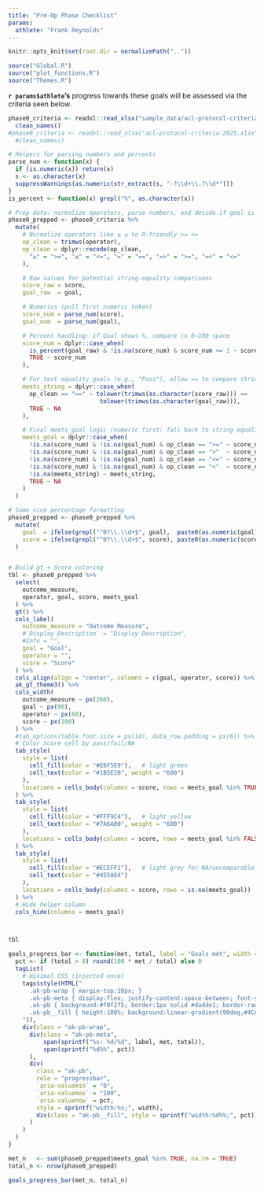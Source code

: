 ```yaml
---
title: "Pre-Op Phase Checklist"
params:
  athlete: "Frank Reynolds"
---
```


```r
knitr::opts_knit$set(root.dir = normalizePath(".."))
```

```r
source("Global.R")
source("plot_functions.R")
source("Themes.R")
```

**`r params$athlete`'s** progress towards these goals will be assessed via the criteria seen below.

```r

phase0_criteria <- readxl::read_xlsx("sample_data/acl-protocol-criteria-2025.xlsx", sheet="Phase0") %>%
  clean_names()
#phase0_criteria <- readxl::read_xlsx("acl-protocol-criteria-2025.xlsx", sheet="Phase0") %>%
  #clean_names()

# Helpers for parsing numbers and percents
parse_num <- function(x) {
  if (is.numeric(x)) return(x)
  s <- as.character(x)
  suppressWarnings(as.numeric(str_extract(s, "-?\\d+\\.?\\d*")))
}
is_percent <- function(x) grepl("%", as.character(x))

# Prep data: normalize operators, parse numbers, and decide if goal is met
phase0_prepped <- phase0_criteria %>%
  mutate(
    # Normalize operators like ≥ ≤ to R-friendly >= <=
    op_clean = trimws(operator),
    op_clean = dplyr::recode(op_clean,
      "≥" = ">=", "≤" = "<=", "=" = "==", "=>" = ">=", "=<" = "<="
    ),

    # Raw values for potential string-equality comparisons
    score_raw = score,
    goal_raw  = goal,

    # Numerics (pull first numeric token)
    score_num = parse_num(score),
    goal_num  = parse_num(goal),

    # Percent handling: if Goal shows %, compare in 0–100 space
    score_num = dplyr::case_when(
      is_percent(goal_raw) & !is.na(score_num) & score_num <= 1 ~ score_num * 100,
      TRUE ~ score_num
    ),

    # For text equality goals (e.g., "Pass"), allow == to compare strings
    meets_string = dplyr::case_when(
      op_clean == "==" ~ tolower(trimws(as.character(score_raw))) ==
                          tolower(trimws(as.character(goal_raw))),
      TRUE ~ NA
    ),

    # Final meets_goal logic (numeric first; fall back to string equality)
    meets_goal = dplyr::case_when(
      !is.na(score_num) & !is.na(goal_num) & op_clean == ">=" ~ score_num >= goal_num,
      !is.na(score_num) & !is.na(goal_num) & op_clean == ">"  ~ score_num >  goal_num,
      !is.na(score_num) & !is.na(goal_num) & op_clean == "<=" ~ score_num <= goal_num,
      !is.na(score_num) & !is.na(goal_num) & op_clean == "<"  ~ score_num <  goal_num,
      !is.na(meets_string) ~ meets_string,
      TRUE ~ NA
    )
  )

# Some nice percentage formatting
phase0_prepped <- phase0_prepped %>%
  mutate(
    goal  = ifelse(grepl("^0?\\.\\d+$", goal),  paste0(as.numeric(goal)  * 100, "%"), goal),
    score = ifelse(grepl("^0?\\.\\d+$", score), paste0(as.numeric(score) * 100, "%"), score)
  )


# Build gt + Score coloring
tbl <- phase0_prepped %>%
  select(
    outcome_measure,
    operator, goal, score, meets_goal
  ) %>%
  gt() %>%
  cols_label(
    outcome_measure = "Outcome Measure",
    #`Display Description` = "Display Description",
    #Info = "",
    goal = "Goal",
    operator = "",
    score = "Score"
  ) %>%
  cols_align(align = "center", columns = c(goal, operator, score)) %>%
  ak_gt_theme3() %>%
  cols_width(
    outcome_measure ~ px(260),
    goal ~ px(90),
    operator ~ px(60),
    score ~ px(100)
  ) %>%
  #tab_options(table.font.size = px(14), data_row.padding = px(6)) %>%
  # Color Score cell by pass/fail/NA
  tab_style(
    style = list(
      cell_fill(color = "#E8F5E9"),   # light green
      cell_text(color = "#1B5E20", weight = "600")
    ),
    locations = cells_body(columns = score, rows = meets_goal %in% TRUE)
  ) %>%
  tab_style(
    style = list(
      cell_fill(color = "#FFF9C4"),   # light yellow
      cell_text(color = "#7A6A00", weight = "600")
    ),
    locations = cells_body(columns = score, rows = meets_goal %in% FALSE)
  ) %>%
  tab_style(
    style = list(
      cell_fill(color = "#ECEFF1"),   # light grey for NA/uncomparable
      cell_text(color = "#455A64")
    ),
    locations = cells_body(columns = score, rows = is.na(meets_goal))
  ) %>%
  # Hide helper column
  cols_hide(columns = meets_goal)



tbl

```

```r

goals_progress_bar <- function(met, total, label = "Goals met", width = "100%") {
  pct <- if (total > 0) round(100 * met / total) else 0
  tagList(
    # minimal CSS (injected once)
    tags$style(HTML("
      .ak-pb-wrap { margin-top:10px; }
      .ak-pb-meta { display:flex; justify-content:space-between; font-size:0.9rem; margin-bottom:6px; }
      .ak-pb { background:#f0f2f5; border:1px solid #dadde1; border-radius:10px; height:14px; overflow:hidden; }
      .ak-pb__fill { height:100%; background:linear-gradient(90deg,#4CAF50,#2E7D32); }
    ")),
    div(class = "ak-pb-wrap",
      div(class = "ak-pb-meta",
          span(sprintf("%s: %d/%d", label, met, total)),
          span(sprintf("%d%%", pct))
      ),
      div(
        class = "ak-pb",
        role = "progressbar",
        `aria-valuemin` = "0",
        `aria-valuemax` = "100",
        `aria-valuenow` = pct,
        style = sprintf("width:%s;", width),
        div(class = "ak-pb__fill", style = sprintf("width:%d%%;", pct))
      )
    )
  )
}

met_n   <- sum(phase0_prepped$meets_goal %in% TRUE, na.rm = TRUE)
total_n <- nrow(phase0_prepped)

goals_progress_bar(met_n, total_n)


```
